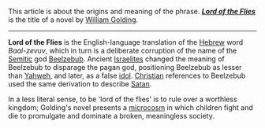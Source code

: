 This article is about the origins and meaning of the phrase. '''''[[Lord of the Flies]]''''' is the title of a novel by [[William Golding]].
----
'''Lord of the Flies''' is the English-language translation of the [[Hebrew language|Hebrew]] word ''Baal-zevuv'', which in turn is a deliberate corruption of the name of the [[Semitic]] god [[Beelzebub]]. Ancient [[Israelites]] changed the meaning of Beelzebub to disparage the pagan god, positioning Beelzebub as lesser than [[Yahweh]], and later, as a false [[idol]]. [[Christian]] references to Beelzebub used the same derivation to describe [[Satan]].

In a less literal sense, to be 'lord of the flies' is to rule over a worthless kingdom; Golding's novel presents a [[microcosm]] in which children fight and die to promulgate and dominate a broken, meaningless society.